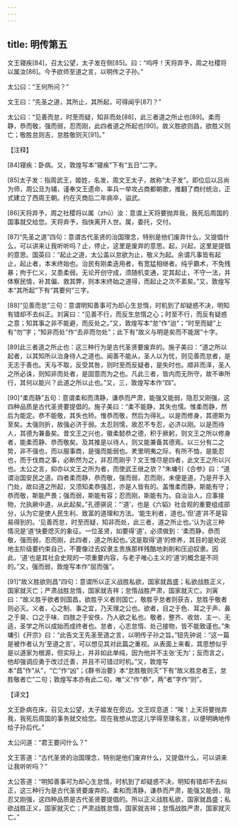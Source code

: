 ```yaml
---
---
---
```

title: 明传第五
---




文王寝疾[84]，召太公望，太子发在侧[85]。曰：“呜呼！天将弃予，周之社稷将以属汝[86]。今予欲师至道之言，以明传之子孙。”

太公曰：“王何所问？”

文王曰：“先圣之道，其所止，其所起，可得闻乎[87]？”

太公曰：“见善而怠，时至而疑，知非而处[88]，此三者道之所止也[89]。柔而静，恭而敬，强而弱，忍而刚，此四者道之所起也[90]。故义胜欲则昌，欲胜义则亡；敬胜怠则吉，怠胜敬则灭[91]。”

【注释】

[84]寝疾：卧病。又，敦煌写本“寝疾”下有“五日”二字。

[85]太子发：指周武王，姬姓，名发，周文王太子，故称“太子发”。即位后以吕尚为师，周公旦为辅，谨奉文王遗命，率兵一举攻占商都朝歌，推翻了商纣统治，正式建立了西周王朝。约在灭商后二年病卒，谥武。

[86]天将弃予，周之社稷将以属（zhǔ）汝：意谓上天将要抛弃我，我死后周国的国事就交给您。天将弃予，指快离开人世。属，委托，交付。

[87]“先圣之道”四句：意谓古代圣贤的治国理念，特别是他们废弃什么，又提倡什么，可以讲来让我听听吗？止，停止，这里是废弃的意思。起，兴起，这里是提倡的意思。国英曰：“起止之道，太公盖以怠欲为止，敬义为起。余谓凡事皆有起止，起止者，本末终始也。治民有刚柔迭用者，有宽猛相继者。纯乎霸术，不免残暴；拘于仁义，又患柔弱。无论开创守成，须随机变通，定其起止，不守一法，并体察民情，补其偏、救其弊，则本末终始之道得，而起止之次不紊矣。”又，敦煌写本“其所起”下有“其要何”三字。

[88]“见善而怠”三句：意谓明知善事可为却心生怠惰，时机到了却疑惑不决，明知有错却不去纠正。刘寅曰：“见善不行，而反生怠惰之心；时至不行，而反有疑惑之意；知其事之非不能避，而反处之。”又，敦煌写本“怠”作“迨”；“时至而疑”上有“勿”字；“知非而处”作“去非而勿处”；此下有“故义与明是矣而不能居”十字。

[89]此三者道之所止也：这三种行为是古代圣贤要废弃的。施子美曰：“道之所以起者，以其知所以治身待人之道也。闻善不能从，圣人以为忧，则见善而怠者，是无志于善也。天与不取，反受其咎，则时至而反疑者，是失时也。顺非而泽，圣人之所必诛，则知非而处者，是固意而为之也。凡此三者，皆内而无所守。故不审所行，其何以能兴？此道之所以止也。”又，三，敦煌写本作“四”。

[90]“柔而静”五句：意谓柔和而清静，谦恭而严肃，能强又能弱，隐忍又刚强，这四种品质是古代圣贤要提倡的。施子美曰：“柔不能静，其失也懦。惟柔而静，然后为能定。恭不能敬，其失也矫。惟恭而敬，然后为得礼。以是而修身，其德斯为至矣。太强则折，故强必济于弱。太忍则懦，故忍不专忍，必济以刚。以是而待人，其德为兼备矣。昔文王之兴也，徽柔懿恭之德，积于厥躬，则文王之所以修身者，能柔而静、恭而敬矣。及其推是以待人，则又能兼备其德焉。以三分有二之势，非不强也，而以服事商，是强而能弱也。羑里明夷之际，有所不恤，是能忍也，而于伐商之事，必断然为之，非忍而刚乎？文王惟尽是四者，此文王之所以兴也。太公之言，抑亦以文王之所为者，而使武王继之欤？”朱墉引《合参》曰：“道谓治国安民之道。四者柔而静，恭而敬，强而弱，忍而刚，未便是道，乃是开手入门处，故曰道之所起，又须知柔恭强忍，亦是人皆有的。盖惟柔而静，斯能有守；恭而敬，斯能严畏；强而弱，斯能有容；忍而刚，斯能有为。自治治人，应事接物，允执厥中道，从此起矣。”孔德骐说：“‘道’，也是《六韬》社会观的重要组成部分，认为它是使人民生利、致富的道理和方法。‘能生利者，道也。’但‘道’并不是容易得到的。‘见善而怠，时至而疑，知非而处，此三者，道之所止也。’认为这三种情况是‘道’快要熄灭的象征。一位圣贤，如要得‘道’，必须做到：‘柔而静，恭而敬，强而弱，忍而刚，此四者，道之所起也。’这是取得‘道’的修养，其目的是劝说地主阶级要约束自己，不要像过去奴隶主贵族那样残酷地剥削和压迫奴隶。因此，‘道’也是其社会史观的一项重要内容，与老子唯心主义的‘道’的概念是不同的。”又，强而弱，敦煌写本作“屈而强”。

[91]“故义胜欲则昌”四句：意谓所以正义战胜私欲，国家就昌盛；私欲战胜正义，国家就灭亡；严肃战胜怠惰，国家就吉祥；怠惰战胜严肃，国家就灭亡。刘寅曰：“故义胜乎欲者则国昌，欲胜乎义者则国亡，敬胜乎怠者则获吉，怠胜乎敬者则必灭。义者，心之制、事之宜，乃天理之公也。欲者，目之于色、耳之于声、鼻之于臭、口之于味、四肢之于安佚，乃人欲之私也。敬者，整齐、收敛、主一、无适，圣学之所以成始而成终者也。怠者，心志怠惰、处己接物，皆不能致谨也。”朱墉引《开宗》曰：“此告文王先圣至道之言，以明传子孙之旨。”钮先钟说：“这一篇是被作者认为‘至道之言’，可以想见其对此篇之重视。从表面上来看，其思想似乎是以道家为根源，但实际上，并非如此单纯，因为他并不主张‘无为’；反而言之，他却强调应勇于改过迁善，并且不可错过时机。”又，敦煌写本“昌”作“从”，“亡”作“凶”；《群书治要》本“怠胜敬则灭”下有“故义胜怠者王，怠胜敬者亡”二句；敦煌写本亦有此二句，唯“义”作“恭”，两“者”字作“则”。

【译文】

文王卧病在床，召见太公望，太子姬发在旁边。文王叹息道：“唉！上天将要抛弃我，我死后周国的事务就交给您。现在我想从您这儿学得至理名言，以便明确地传给子孙后代。”

太公问道：“君王要问什么？”

文王答道：“古代圣贤的治国理念，特别是他们废弃什么，又提倡什么，可以讲来让我听听吗？”

太公答道：“明知善事可为却心生怠惰，时机到了却疑惑不决，明知有错却不去纠正，这三种行为是古代圣贤要废弃的。柔和而清静，谦恭而严肃，能强又能弱，隐忍又刚强，这四种品质是古代圣贤要提倡的。所以正义战胜私欲，国家就昌盛；私欲战胜正义，国家就灭亡；严肃战胜怠惰，国家就吉祥；怠惰战胜严肃，国家就灭亡。”